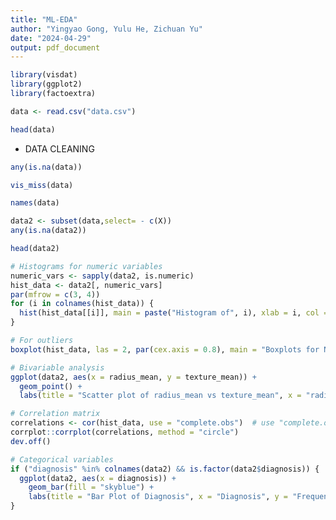 ```yaml
---
title: "ML-EDA"
author: "Yingyao Gong, Yulu He, Zichuan Yu"
date: "2024-04-29"
output: pdf_document
---
```

```r
library(visdat)
library(ggplot2)
library(factoextra)
```


```r
data <- read.csv("data.csv")

head(data)
```

- DATA CLEANING

```r
any(is.na(data))
```

```r
vis_miss(data)
```

```r
names(data)
```


```r
data2 <- subset(data,select= - c(X))
any(is.na(data2))
```

```r
head(data2)
```

```r
# Histograms for numeric variables
numeric_vars <- sapply(data2, is.numeric)
hist_data <- data2[, numeric_vars]
par(mfrow = c(3, 4)) 
for (i in colnames(hist_data)) {
  hist(hist_data[[i]], main = paste("Histogram of", i), xlab = i, col = "blue")
}

# For outliers
boxplot(hist_data, las = 2, par(cex.axis = 0.8), main = "Boxplots for Numerical Variables")

# Bivariable analysis
ggplot(data2, aes(x = radius_mean, y = texture_mean)) +
  geom_point() +
  labs(title = "Scatter plot of radius_mean vs texture_mean", x = "radius_mean", y = "texture_mean")

# Correlation matrix
correlations <- cor(hist_data, use = "complete.obs")  # use "complete.obs" to handle missing values
corrplot::corrplot(correlations, method = "circle")
dev.off()

# Categorical variables
if ("diagnosis" %in% colnames(data2) && is.factor(data2$diagnosis)) {
  ggplot(data2, aes(x = diagnosis)) +
    geom_bar(fill = "skyblue") +
    labs(title = "Bar Plot of Diagnosis", x = "Diagnosis", y = "Frequency")
}
```
